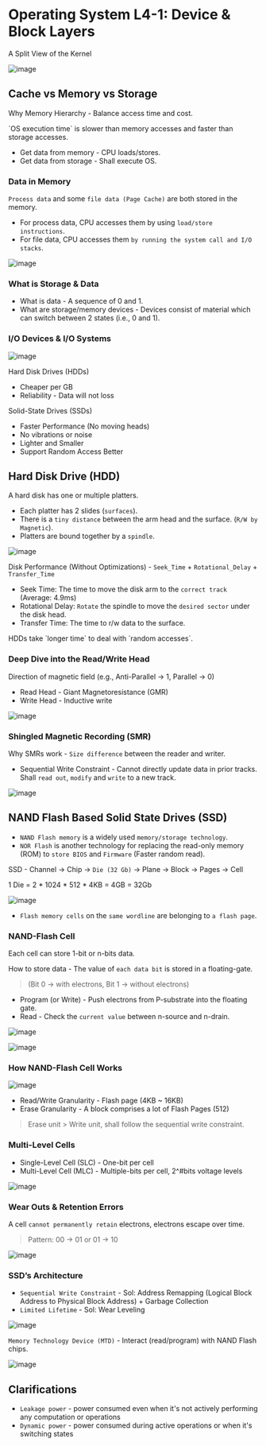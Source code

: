 Operating System L4-1: Device & Block Layers
===

A Split View of the Kernel

![image](https://hackmd.io/_uploads/H1qumkjVa.png)

Cache vs Memory vs Storage
---

Why Memory Hierarchy - Balance access time and cost.


<Callout type="warning" emoji="⚠️">
`OS execution time` is slower than memory accesses and faster than storage accesses.
</Callout>

- Get data from memory - CPU loads/stores.
- Get data from storage - Shall execute OS. 

### Data in Memory

`Process data` and some `file data (Page Cache)` are both stored in the memory.

* For process data, CPU accesses them by using `load/store instructions`.
* For file data, CPU accesses them `by running the system call and I/O stacks`.

![image](https://hackmd.io/_uploads/rkNEV1s46.png)

### What is Storage & Data

- What is data - A sequence of 0 and 1.
- What are storage/memory devices - Devices consist of material which can switch between 2 states (i.e., 0 and 1).

### I/O Devices & I/O Systems

![image](https://hackmd.io/_uploads/Bym2Vys4p.png)

Hard Disk Drives (HDDs)

- Cheaper per GB
- Reliability - Data will not loss

Solid-State Drives (SSDs)

- Faster Performance (No moving heads)
- No vibrations or noise
- Lighter and Smaller
- Support Random Access Better

Hard Disk Drive (HDD)
---

A hard disk has one or multiple platters.

- Each platter has 2 slides (`surfaces`).
- There is a `tiny distance` between the arm head and the surface. (`R/W by Magnetic`).
- Platters are bound together by a `spindle`.

![image](https://hackmd.io/_uploads/S12PHysEp.png)

Disk Performance (Without Optimizations) - `Seek_Time` + `Rotational_Delay` + `Transfer_Time`

- Seek Time: The time to move the disk arm to the `correct track` (Average: 4.9ms)
- Rotational Delay: `Rotate` the spindle to move the `desired sector` under the disk head.
- Transfer Time: The time to r/w data to the surface.

<Callout type="info" emoji="ℹ">
HDDs take `longer time` to deal with `random accesses`.
</Callout>

### Deep Dive into the Read/Write Head

Direction of magnetic field (e.g., Anti-Parallel -> 1, Parallel -> 0)

* Read Head - Giant Magnetoresistance (GMR)
* Write Head - Inductive write

![image](https://hackmd.io/_uploads/rynULyoNa.png)

### Shingled Magnetic Recording (SMR)

Why SMRs work - `Size difference` between the reader and writer.

- Sequential Write Constraint - Cannot directly update data in prior tracks. Shall `read out`, `modify` and `write` to a new track.

![image](https://hackmd.io/_uploads/BJ3xD1jE6.png)

NAND Flash Based Solid State Drives (SSD)
---

- `NAND Flash memory` is a widely used `memory/storage technology`.
- `NOR Flash` is another technology for replacing the read-only memory (ROM) to `store BIOS` and `Firmware` (Faster random read). 

SSD - Channel -> Chip -> `Die (32 Gb)` -> Plane -> Block -> Pages -> Cell

<Callout type="info" emoji="ℹ">
1 Die = 2 * 1024 * 512 * 4KB = 4GB = 32Gb
</Callout>

![image](https://hackmd.io/_uploads/BkDXjyjEp.png)

- `Flash memory cells` on the `same wordline` are belonging to `a flash page`.

### NAND-Flash Cell

Each cell can store 1-bit or n-bits data.

How to store data - The value of `each data bit` is stored in a floating-gate.
> (Bit 0 -> with electrons, Bit 1 -> without electrons)

- Program (or Write) - Push electrons from P-substrate into the floating gate.
- Read - Check the `current value` between n-source and n-drain.

![image](https://hackmd.io/_uploads/rkeV21sN6.png)

![image](https://hackmd.io/_uploads/BJmshJoN6.png)

### How NAND-Flash Cell Works

![image](https://hackmd.io/_uploads/BJNP8ej46.png)

- Read/Write Granularity - Flash page (4KB ~ 16KB)
- Erase Granularity - A block comprises a lot of Flash Pages (512)
> Erase unit > Write unit, shall follow the sequential write constraint.

### Multi-Level Cells

* Single-Level Cell (SLC) - One-bit per cell
* Multi-Level Cell (MLC) - Multiple-bits per cell, 2^#bits voltage levels

![image](https://hackmd.io/_uploads/BycKVVgvp.png)

### Wear Outs & Retention Errors

A cell `cannot permanently retain` electrons, electrons escape over time.
> Pattern: 00 -> 01 or 01 -> 10

![image](https://hackmd.io/_uploads/BJP1uVxva.png)

### SSD’s Architecture

* `Sequential Write Constraint` - Sol: Address Remapping (Logical Block Address to Physical Block Address) + Garbage Collection
* `Limited Lifetime` - Sol: Wear Leveling

![image](https://hackmd.io/_uploads/BkrLqx4Pp.png)

`Memory Technology Device (MTD)` - Interact (read/program) with NAND Flash chips.

![image](https://hackmd.io/_uploads/B1uC_VeP6.png)

Clarifications
---

- `Leakage power` - power consumed even when it's not actively performing any computation or operations
- `Dynamic power` - power consumed during active operations or when it's switching states
